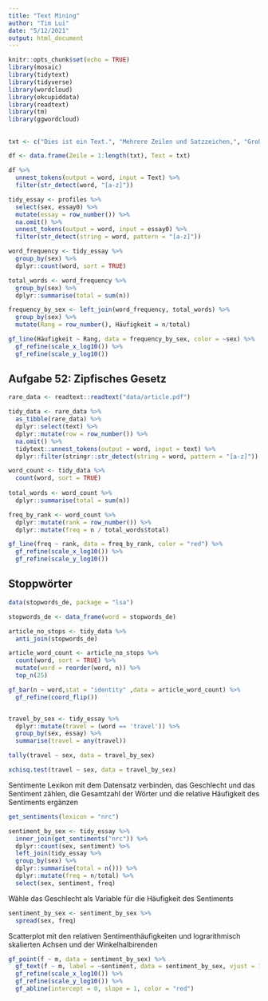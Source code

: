 ```yaml
---
title: "Text Mining"
author: "Tim Lui"
date: "5/12/2021"
output: html_document
---
```


```r
knitr::opts_chunk$set(echo = TRUE)
library(mosaic)
library(tidytext)
library(tidyverse)
library(wordcloud)
library(okcupiddata)
library(readtext)
library(tm)
library(ggwordcloud)
```

## 

```r

txt <- c("Dies ist ein Text.", "Mehrere Zeilen und Satzzeichen,", "Groß- und Kleinschreibung -", "und Zahlen: 96, Yo!")

df <- data.frame(Zeile = 1:length(txt), Text = txt)

df %>%
  unnest_tokens(output = word, input = Text) %>%
  filter(str_detect(word, "[a-z]"))

tidy_essay <- profiles %>%
  select(sex, essay0) %>%
  mutate(essay = row_number()) %>%
  na.omit() %>%
  unnest_tokens(output = word, input = essay0) %>%
  filter(str_detect(string = word, pattern = "[a-z]"))

word_frequency <- tidy_essay %>%
  group_by(sex) %>%
  dplyr::count(word, sort = TRUE)

total_words <- word_frequency %>%
  group_by(sex) %>%
  dplyr::summarise(total = sum(n))

frequency_by_sex <- left_join(word_frequency, total_words) %>%
  group_by(sex) %>%
  mutate(Rang = row_number(), Häufigkeit = n/total)

gf_line(Häufigkeit ~ Rang, data = frequency_by_sex, color = ~sex) %>%
  gf_refine(scale_x_log10()) %>%
  gf_refine(scale_y_log10())
```


## Aufgabe 52: Zipfisches Gesetz


```r

rare_data <- readtext::readtext("data/article.pdf")

tidy_data <- rare_data %>% 
  as_tibble(rare_data) %>%
  dplyr::select(text) %>%
  dplyr::mutate(row = row_number()) %>%
  na.omit() %>%
  tidytext::unnest_tokens(output = word, input = text) %>%
  dplyr::filter(stringr::str_detect(string = word, pattern = "[a-z]"))

word_count <- tidy_data %>%
  count(word, sort = TRUE)
  
total_words <- word_count %>%
  dplyr::summarise(total = sum(n))

freq_by_rank <- word_count %>%
  dplyr::mutate(rank = row_number()) %>%
  dplyr::mutate(freq = n / total_words$total)

gf_line(freq ~ rank, data = freq_by_rank, color = "red") %>%
  gf_refine(scale_x_log10()) %>%
  gf_refine(scale_y_log10())
```

## Stoppwörter

```r
data(stopwords_de, package = "lsa")

stopwords_de <- data_frame(word = stopwords_de)

article_no_stops <- tidy_data %>%
  anti_join(stopwords_de)

article_word_count <- article_no_stops %>%
  count(word, sort = TRUE) %>%
  mutate(word = reorder(word, n)) %>%
  top_n(25)

gf_bar(n ~ word,stat = "identity" ,data = article_word_count) %>%
  gf_refine(coord_flip())

```



```r



```


```r

travel_by_sex <- tidy_essay %>% 
  dplyr::mutate(travel = (word == 'travel')) %>%
  group_by(sex, essay) %>%
  summarise(travel = any(travel))

tally(travel ~ sex, data = travel_by_sex)

xchisq.test(travel ~ sex, data = travel_by_sex)

```

Sentimente Lexikon mit dem Datensatz verbinden, das Geschlecht und das Sentiment zählen, die Gesamtzahl der Wörter und die relative Häufigkeit des Sentiments ergänzen

```r
get_sentiments(lexicon = "nrc")

sentiment_by_sex <- tidy_essay %>%
  inner_join(get_sentiments("nrc")) %>%
  dplyr::count(sex, sentiment) %>%
  left_join(tidy_essay %>%
  group_by(sex) %>%
  dplyr::summarise(total = n())) %>%
  dplyr::mutate(freq = n/total) %>%
  select(sex, sentiment, freq)
```

Wähle das Geschlecht als Variable für die Häufigkeit des Sentiments

```r
sentiment_by_sex <- sentiment_by_sex %>%
  spread(sex, freq)
```


Scatterplot mit den relativen Sentimenthäufigkeiten und lograrithmisch skalierten Achsen und der Winkelhalbirenden

```r
gf_point(f ~ m, data = sentiment_by_sex) %>%
  gf_text(f ~ m, label = ~sentiment, data = sentiment_by_sex, vjust = 1.5) %>%
  gf_refine(scale_x_log10()) %>%
  gf_refine(scale_y_log10()) %>%
  gf_abline(intercept = 0, slope = 1, color = "red")
```









